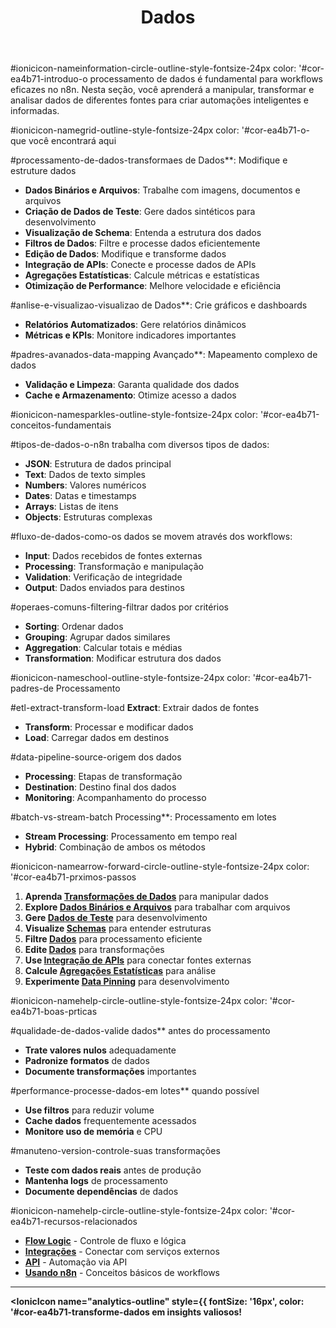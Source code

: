 ﻿---
sidebar_position: 2
title: Dados
description: Manipulação e transformação de dados no n8n
keywords: [n8n, dados, manipulação, transformação, processamento]
---

#ionicicon-nameinformation-circle-outline-style-fontsize-24px color: '#cor-ea4b71-introduo-o processamento de dados é fundamental para workflows eficazes no n8n. Nesta seção, você aprenderá a manipular, transformar e analisar dados de diferentes fontes para criar automações inteligentes e informadas.

#ionicicon-namegrid-outline-style-fontsize-24px color: '#cor-ea4b71-o-que você encontrará aqui

#processamento-de-dados-transformaes de Dados**: Modifique e estruture dados
- **Dados Binários e Arquivos**: Trabalhe com imagens, documentos e arquivos
- **Criação de Dados de Teste**: Gere dados sintéticos para desenvolvimento
- **Visualização de Schema**: Entenda a estrutura dos dados
- **Filtros de Dados**: Filtre e processe dados eficientemente
- **Edição de Dados**: Modifique e transforme dados
- **Integração de APIs**: Conecte e processe dados de APIs
- **Agregações Estatísticas**: Calcule métricas e estatísticas
- **Otimização de Performance**: Melhore velocidade e eficiência

#anlise-e-visualizao-visualizao de Dados**: Crie gráficos e dashboards
- **Relatórios Automatizados**: Gere relatórios dinâmicos
- **Métricas e KPIs**: Monitore indicadores importantes

#padres-avanados-data-mapping Avançado**: Mapeamento complexo de dados
- **Validação e Limpeza**: Garanta qualidade dos dados
- **Cache e Armazenamento**: Otimize acesso a dados

#ionicicon-namesparkles-outline-style-fontsize-24px color: '#cor-ea4b71-conceitos-fundamentais

#tipos-de-dados-o-n8n trabalha com diversos tipos de dados:

- **JSON**: Estrutura de dados principal
- **Text**: Dados de texto simples
- **Numbers**: Valores numéricos
- **Dates**: Datas e timestamps
- **Arrays**: Listas de itens
- **Objects**: Estruturas complexas

#fluxo-de-dados-como-os dados se movem através dos workflows:

- **Input**: Dados recebidos de fontes externas
- **Processing**: Transformação e manipulação
- **Validation**: Verificação de integridade
- **Output**: Dados enviados para destinos

#operaes-comuns-filtering-filtrar dados por critérios
- **Sorting**: Ordenar dados
- **Grouping**: Agrupar dados similares
- **Aggregation**: Calcular totais e médias
- **Transformation**: Modificar estrutura dos dados

#ionicicon-nameschool-outline-style-fontsize-24px color: '#cor-ea4b71-padres-de Processamento

#etl-extract-transform-load **Extract**: Extrair dados de fontes
- **Transform**: Processar e modificar dados
- **Load**: Carregar dados em destinos

#data-pipeline-source-origem dos dados
- **Processing**: Etapas de transformação
- **Destination**: Destino final dos dados
- **Monitoring**: Acompanhamento do processo

#batch-vs-stream-batch Processing**: Processamento em lotes
- **Stream Processing**: Processamento em tempo real
- **Hybrid**: Combinação de ambos os métodos

#ionicicon-namearrow-forward-circle-outline-style-fontsize-24px color: '#cor-ea4b71-prximos-passos

1. **Aprenda [Transformações de Dados](./transformacoes-dados)** para manipular dados
2. **Explore [Dados Binários e Arquivos](./binary-data)** para trabalhar com arquivos
3. **Gere [Dados de Teste](./data-mocking)** para desenvolvimento
4. **Visualize [Schemas](./schema-preview)** para entender estruturas
5. **Filtre [Dados](./data-filtering)** para processamento eficiente
6. **Edite [Dados](./data-editing)** para transformações
7. **Use [Integração de APIs](./integracao-apis)** para conectar fontes externas
8. **Calcule [Agregações Estatísticas](./agregacoes-estatisticas)** para análise
9. **Experimente [Data Pinning](./data-pinning)** para desenvolvimento

#ionicicon-namehelp-circle-outline-style-fontsize-24px color: '#cor-ea4b71-boas-prticas

#qualidade-de-dados-valide dados** antes do processamento
- **Trate valores nulos** adequadamente
- **Padronize formatos** de dados
- **Documente transformações** importantes

#performance-processe-dados-em lotes** quando possível
- **Use filtros** para reduzir volume
- **Cache dados** frequentemente acessados
- **Monitore uso de memória** e CPU

#manuteno-version-controle-suas transformações
- **Teste com dados reais** antes de produção
- **Mantenha logs** de processamento
- **Documente dependências** de dados

#ionicicon-namehelp-circle-outline-style-fontsize-24px color: '#cor-ea4b71-recursos-relacionados

- **[Flow Logic](../flow-logic/)** - Controle de fluxo e lógica
- **[Integrações](../../integracoes/)** - Conectar com serviços externos
- **[API](../../api/)** - Automação via API
- **[Usando n8n](../../usando-n8n/)** - Conceitos básicos de workflows

---

**<IonicIcon name="analytics-outline" style={{ fontSize: '16px', color: '#cor-ea4b71-transforme-dados em insights valiosos!**


